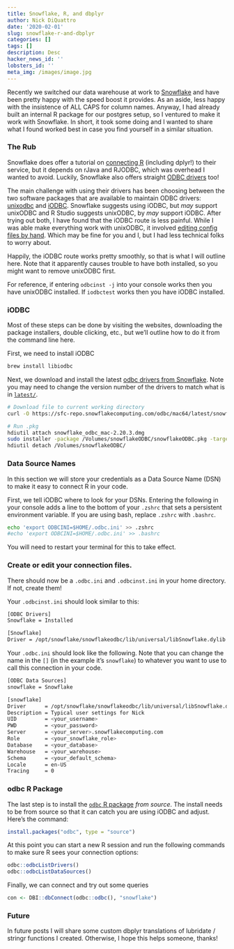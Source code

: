 ```yaml
---
title: Snowflake, R, and dbplyr
author: Nick DiQuattro
date: '2020-02-01'
slug: snowflake-r-and-dbplyr
categories: []
tags: []
description: Desc
hacker_news_id: ''
lobsters_id: ''
meta_img: /images/image.jpg
---
```


Recently we switched our data warehouse at work to [Snowflake](https://www.snowflake.com/) and have been pretty happy with the speed boost it provides. As an aside, less happy with the insistence of ALL CAPS for column names. Anyway, I had already built an internal R package for our postgres setup, so I ventured to make it work with Snowflake. In short, it took some doing and I wanted to share what I found worked best in case you find yourself in a similar situation.

### The Rub

Snowflake does offer a tutorial on [connecting R](https://github.com/snowflakedb/dplyr-snowflakedb) (including dplyr!) to their service, but it depends on rJava and RJODBC, which was overhead I wanted to avoid. Luckily, Snowflake also offers straight [ODBC drivers](https://docs.snowflake.net/manuals/user-guide/odbc.html) too!

The main challenge with using their drivers has been choosing between the two software packages that are available to maintain ODBC drivers: [unixodbc](http://www.unixodbc.org/) and [iODBC](http://www.iodbc.org/). Snowflake suggests using iODBC, but _may_ support unixODBC and R Studio suggests unixODBC, by _may_ support iODBC. After trying out both, I have found that the iODBC route is less painful. While I was able make everything work with unixODBC, it involved [editing config files by hand](http://colmanhumphrey.com/blog/2019/1/26/from-bug-to-bug). Which may be fine for you and I, but I had less technical folks to worry about. 

Happily, the iODBC route works pretty smoothly, so that is what I will outline here. Note that it apparently causes trouble to have both installed, so you might want to remove unixODBC first.

For reference, if entering `odbcinst -j` into your console works then you have unixODBC installed. If `iodbctest` works then you have iODBC installed.

### iODBC

Most of these steps can be done by visiting the websites, downloading the package installers, double clicking, etc., but we'll outline how to do it from the command line here.

First, we need to install iODBC

```bash
brew install libiodbc
```

Next, we download and install the latest [odbc drivers from Snowflake](https://docs.snowflake.net/manuals/user-guide/odbc-download.html). Note you may need to change the version number of the drivers to match what is in [`latest/`](https://sfc-repo.snowflakecomputing.com/odbc/mac64/latest/index.html).

```bash
# Download file to current working directory
curl -O https://sfc-repo.snowflakecomputing.com/odbc/mac64/latest/snowflake_odbc_mac-2.20.3.dmg

# Run .pkg
hdiutil attach snowflake_odbc_mac-2.20.3.dmg
sudo installer -package /Volumes/snowflakeODBC/snowflakeODBC.pkg -target /
hdiutil detach /Volumes/snowflakeODBC/
```

### Data Source Names

In this section we will store your credentials as a Data Source Name (DSN) to make it easy to connect R in your code.

First, we tell iODBC where to look for your DSNs. Entering the following in your console adds a line to the bottom of your `.zshrc` that sets a persistent environment variable. If you are using bash, replace `.zshrc` with `.bashrc`.

```bash
echo 'export ODBCINI=$HOME/.odbc.ini' >> .zshrc
#echo 'export ODBCINI=$HOME/.odbc.ini' >> .bashrc
```

You will need to restart your terminal for this to take effect. 

### Create or edit your connection files.
There should now be a `.odbc.ini` and `.odbcinst.ini` in your home directory. If not, create them!

Your `.odbcinst.ini` should look similar to this:

```bash
[ODBC Drivers]
Snowflake = Installed

[Snowflake]
Driver = /opt/snowflake/snowflakeodbc/lib/universal/libSnowflake.dylib

```

Your `.odbc.ini` should look like the following. Note that you can change the name in the `[]` (in the example it's `snowflake`) to whatever you want to use to call this connection in your code.

```bash
[ODBC Data Sources]
snowflake = Snowflake

[snowflake]
Driver      = /opt/snowflake/snowflakeodbc/lib/universal/libSnowflake.dylib
Description = Typical user settings for Nick
UID         = <your_username>
PWD         = <your_password>
Server      = <your_server>.snowflakecomputing.com
Role        = <your_snowflake_role>
Database    = <your_database>
Warehouse   = <your_warehouse>
Schema      = <your_default_schema>
Locale      = en-US
Tracing     = 0

```

### odbc R Package

The last step is to install the [`odbc` R package ](https://github.com/r-dbi/odbc) *from source*. The install needs to be from source so that it can catch you are using iODBC and adjust. Here's the command:

```r
install.packages("odbc", type = "source")
```

At this point you can start a new R session and run the following commands to make sure R sees your connection options:

```r
odbc::odbcListDrivers()
odbc::odbcListDataSources()
```

Finally, we can connect and try out some queries
```r
con <- DBI::dbConnect(odbc::odbc(), "snowflake")
```

### Future
In future posts I will share some custom dbplyr translations of lubridate / stringr functions I created. Otherwise, I hope this helps someone, thanks!
